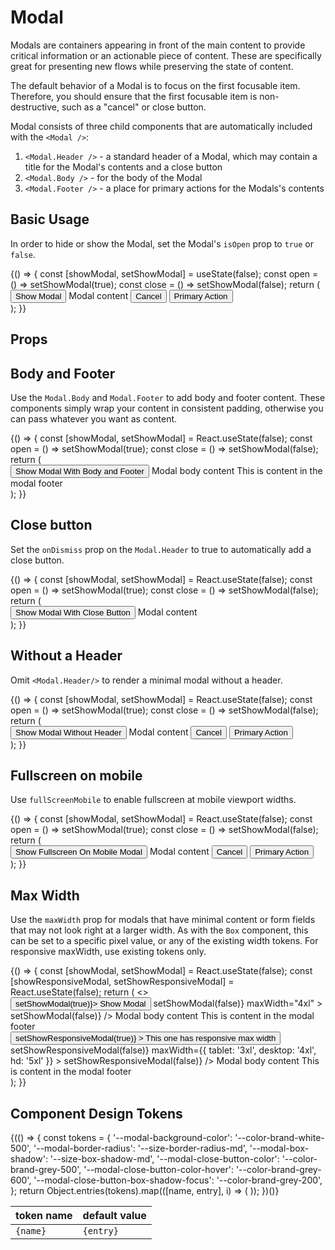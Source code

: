 
<Meta title="Components/Modal/Overview" component={Modal} />

# Modal

Modals are containers appearing in front of the main content to provide critical information or an actionable piece of content.
These are specifically great for presenting new flows while preserving the state of content.

The default behavior of a Modal is to focus on the first focusable item.
Therefore, you should ensure that the first focusable item is non-destructive, such as a "cancel" or close button.

Modal consists of three child components that are automatically included with the `<Modal />`:

1. `<Modal.Header />` - a standard header of a Modal, which may contain a title for the Modal's contents and a close button
1. `<Modal.Body />` - for the body of the Modal
1. `<Modal.Footer />` - a place for primary actions for the Modals's contents

## Basic Usage

In order to hide or show the Modal, set the Modal's `isOpen` prop to `true` or `false`.

<Canvas>
  <Story
    name="Basic Usage"
    parameters={{
      design: {
        type: 'figma',
        url: 'https://www.figma.com/file/k1kOsplTGXvSSMQQCzhCND/Palmetto-Design-System?node-id=618%3A7847',
      },
    }}
  >
    {() => {
      const [showModal, setShowModal] = useState(false);
      const open = () => setShowModal(true);
      const close = () => setShowModal(false);
      return (
        <div>
          <Button variant="light" onClick={open}>
            Show Modal
          </Button>
          <Modal
            ariaLabelledBy="titleBasic"
            isOpen={showModal}
            onDismiss={close}
          >
            <Modal.Header
              id="titleBasic"
              title="The Modal Title"
              onDismiss={close}
            />
            <Modal.Body>Modal content</Modal.Body>
            <Modal.Footer>
              <Button variant="light" onClick={close}>
                Cancel
              </Button>
              <Button variant="primary">Primary Action</Button>
            </Modal.Footer>
          </Modal>
        </div>
      );
    }}
  </Story>
</Canvas>

## Props

<ArgsTable of={Modal} />

## Body and Footer

Use the `Modal.Body` and `Modal.Footer` to add body and footer content. These components simply wrap your content in consistent padding, otherwise you can pass whatever you want as content.

<Canvas>
  <Story
    name="Body and Footer"
    parameters={{
      design: {
        type: 'figma',
        url: 'https://www.figma.com/file/k1kOsplTGXvSSMQQCzhCND/Palmetto-Design-System?node-id=618%3A7847',
      },
    }}
  >
    {() => {
      const [showModal, setShowModal] = React.useState(false);
      const open = () => setShowModal(true);
      const close = () => setShowModal(false);
      return (
        <div>
          <Button variant="light" onClick={open}>
            Show Modal With Body and Footer
          </Button>
          <Modal
            ariaLabelledBy="titleFooterBody"
            isOpen={showModal}
            onDismiss={close}
          >
            <Modal.Header
              id="titleFooterBody"
              title="The Modal Title"
              onDismiss={close}
            />
            <Modal.Body>Modal body content</Modal.Body>
            <Modal.Footer>This is content in the modal footer</Modal.Footer>
          </Modal>
        </div>
      );
    }}
  </Story>
</Canvas>

## Close button

Set the `onDismiss` prop on the `Modal.Header` to true to automatically add a close button.

<Canvas>
  <Story
    name="Close button"
    parameters={{
      design: {
        type: 'figma',
        url: 'https://www.figma.com/file/k1kOsplTGXvSSMQQCzhCND/Palmetto-Design-System?node-id=618%3A7847',
      },
    }}
  >
    {() => {
      const [showModal, setShowModal] = React.useState(false);
      const open = () => setShowModal(true);
      const close = () => setShowModal(false);
      return (
        <div>
          <Button variant="light" onClick={open}>
            Show Modal With Close Button
          </Button>
          <Modal
            ariaLabel="modal with close button"
            isOpen={showModal}
            onDismiss={close}
          >
            <Modal.Header onDismiss={close} />
            <Modal.Body>Modal content</Modal.Body>
          </Modal>
        </div>
      );
    }}
  </Story>
</Canvas>

## Without a Header

Omit `<Modal.Header/>` to render a minimal modal without a header.

<Canvas>
  <Story
    name="Without Header"
    parameters={{
      design: {
        type: 'figma',
        url: 'https://www.figma.com/file/k1kOsplTGXvSSMQQCzhCND/Palmetto-Design-System?node-id=618%3A7847',
      },
    }}
  >
    {() => {
      const [showModal, setShowModal] = React.useState(false);
      const open = () => setShowModal(true);
      const close = () => setShowModal(false);
      return (
        <div>
          <Button variant="light" onClick={open}>
            Show Modal Without Header
          </Button>
          <Modal
            ariaLabel="Modal without a header"
            isOpen={showModal}
            onDismiss={close}
          >
            <Modal.Body>Modal content</Modal.Body>
            <Modal.Footer>
              <Button variant="light" onClick={close}>
                Cancel
              </Button>
              <Button variant="primary">Primary Action</Button>
            </Modal.Footer>
          </Modal>
        </div>
      );
    }}
  </Story>
</Canvas>

## Fullscreen on mobile

Use `fullScreenMobile` to enable fullscreen at mobile viewport widths.

<Canvas>
  <Story name="Fullscreen Mobile">
    {() => {
      const [showModal, setShowModal] = React.useState(false);
      const open = () => setShowModal(true);
      const close = () => setShowModal(false);
      return (
        <div>
          <Button variant="light" onClick={open}>
            Show Fullscreen On Mobile Modal
          </Button>
          <Modal
            ariaLabelledBy="titleFullscreen"
            fullScreenMobile
            isOpen={showModal}
            onDismiss={close}
          >
            <Modal.Header
              id="titleFullscreen"
              title="Fullscreen Modal on Mobile"
              onDismiss={close}
            />
            <Modal.Body>Modal content</Modal.Body>
            <Modal.Footer>
              <Button variant="light" onClick={close}>
                Cancel
              </Button>
              <Button variant="primary">Primary Action</Button>
            </Modal.Footer>
          </Modal>
        </div>
      );
    }}
  </Story>
</Canvas>

## Max Width

Use the `maxWidth` prop for modals that have minimal content or form fields that may not look right at a larger width.
As with the `Box` component, this can be set to a specific pixel value, or any of the existing width tokens. For responsive
maxWidth, use existing tokens only.

<Canvas>
  <Story name="Max Width">
    {() => {
      const [showModal, setShowModal] = React.useState(false);
      const [showResponsiveModal, setShowResponsiveModal] =
        React.useState(false);
      return (
        <>
          <div className="m-bottom-md">
            <Button variant="light" onClick={() => setShowModal(true)}>
              Show Modal
            </Button>
            <Modal
              ariaLabelledBy="titleFooterBody"
              isOpen={showModal}
              onDismiss={() => setShowModal(false)}
              maxWidth="4xl"
            >
              <Modal.Header
                id="titleFooterBody"
                title="The Modal Title"
                onDismiss={() => setShowModal(false)}
              />
              <Modal.Body>Modal body content</Modal.Body>
              <Modal.Footer>This is content in the modal footer</Modal.Footer>
            </Modal>
          </div>
          <div>
            <Button
              variant="light"
              onClick={() => setShowResponsiveModal(true)}
            >
              This one has responsive max width
            </Button>
            <Modal
              ariaLabelledBy="titleFooterBody"
              isOpen={showResponsiveModal}
              onDismiss={() => setShowResponsiveModal(false)}
              maxWidth={{ tablet: '3xl', desktop: '4xl', hd: '5xl' }}
            >
              <Modal.Header
                id="titleFooterBody"
                title="The Modal Title"
                onDismiss={() => setShowResponsiveModal(false)}
              />
              <Modal.Body>Modal body content</Modal.Body>
              <Modal.Footer>This is content in the modal footer</Modal.Footer>
            </Modal>
          </div>
        </>
      );
    }}
  </Story>
</Canvas>

## Component Design Tokens

<table>
  <thead>
    <tr>
      <th>token name</th>
      <th>default value</th>
    </tr>
  </thead>
  <tbody>
    {(() => {
      const tokens = {
        '--modal-background-color': '--color-brand-white-500',
        '--modal-border-radius': '--size-border-radius-md',
        '--modal-box-shadow': '--size-box-shadow-md',
        '--modal-close-button-color': '--color-brand-grey-500',
        '--modal-close-button-color-hover': '--color-brand-grey-600',
        '--modal-close-button-box-shadow-focus': '--color-brand-grey-200',
      };
      return Object.entries(tokens).map(([name, entry], i) => (
        <tr key={i}>
          <td>
            <code>{name}</code>
          </td>
          <td>
            <code>{entry}</code>
          </td>
        </tr>
      ));
    })()}
  </tbody>
</table>
